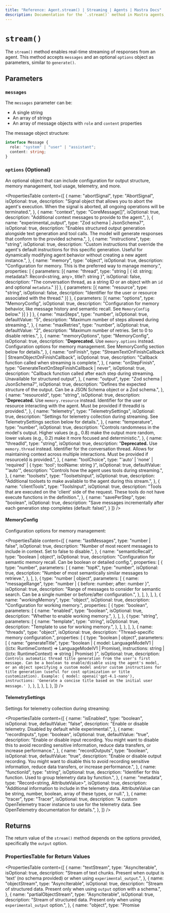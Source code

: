 ```yaml
---
title: "Reference: Agent.stream() | Streaming | Agents | Mastra Docs"
description: Documentation for the `.stream()` method in Mastra agents, which enables real-time streaming of responses.
---
```


# `stream()`

The `stream()` method enables real-time streaming of responses from an agent. This method accepts `messages` and an optional `options` object as parameters, similar to `generate()`.

## Parameters

### `messages`

The `messages` parameter can be:

- A single string
- An array of strings
- An array of message objects with `role` and `content` properties

The message object structure:

```typescript
interface Message {
  role: "system" | "user" | "assistant";
  content: string;
}
```

### `options` (Optional)

An optional object that can include configuration for output structure, memory management, tool usage, telemetry, and more.

<PropertiesTable
  content={[
    {
      name: "abortSignal",
      type: "AbortSignal",
      isOptional: true,
      description:
        "Signal object that allows you to abort the agent's execution. When the signal is aborted, all ongoing operations will be terminated.",
    },
    {
      name: "context",
      type: "CoreMessage[]",
      isOptional: true,
      description: "Additional context messages to provide to the agent.",
    },
    {
      name: "experimental_output",
      type: "Zod schema | JsonSchema7",
      isOptional: true,
      description:
        "Enables structured output generation alongside text generation and tool calls. The model will generate responses that conform to the provided schema.",
    },
    {
      name: "instructions",
      type: "string",
      isOptional: true,
      description:
        "Custom instructions that override the agent's default instructions for this specific generation. Useful for dynamically modifying agent behavior without creating a new agent instance.",
    },
    {
      name: "memory",
      type: "object",
      isOptional: true,
      description: "Configuration for memory. This is the preferred way to manage memory.",
      properties: [
        {
          parameters: [{
              name: "thread",
              type: "string | { id: string; metadata?: Record<string, any>, title?: string }",
              isOptional: false,
              description: "The conversation thread, as a string ID or an object with an `id` and optional `metadata`."
          }]
        },
        {
          parameters: [{
              name: "resource",
              type: "string",
              isOptional: false,
              description: "Identifier for the user or resource associated with the thread."
          }]
        },
        {
          parameters: [{
              name: "options",
              type: "MemoryConfig",
              isOptional: true,
              description: "Configuration for memory behavior, like message history and semantic recall. See `MemoryConfig` below."
          }]
        }
      ]
    },
    {
      name: "maxSteps",
      type: "number",
      isOptional: true,
      defaultValue: "5",
      description: "Maximum number of steps allowed during streaming.",
    },
    {
      name: "maxRetries",
      type: "number",
      isOptional: true,
      defaultValue: "2",
      description: "Maximum number of retries. Set to 0 to disable retries.",
    },
    {
      name: "memoryOptions",
      type: "MemoryConfig",
      isOptional: true,
      description:
        "**Deprecated.** Use `memory.options` instead. Configuration options for memory management. See MemoryConfig section below for details.",
    },
    {
      name: "onFinish",
      type: "StreamTextOnFinishCallback | StreamObjectOnFinishCallback",
      isOptional: true,
      description: "Callback function called when streaming is complete.",
    },
    {
      name: "onStepFinish",
      type: "GenerateTextOnStepFinishCallback<any> | never",
      isOptional: true,
      description:
        "Callback function called after each step during streaming. Unavailable for structured output",
    },
    {
      name: "output",
      type: "Zod schema | JsonSchema7",
      isOptional: true,
      description:
        "Defines the expected structure of the output. Can be a JSON Schema object or a Zod schema.",
    },
    {
      name: "resourceId",
      type: "string",
      isOptional: true,
      description:
        "**Deprecated.** Use `memory.resource` instead. Identifier for the user or resource interacting with the agent. Must be provided if threadId is provided.",
    },
    {
      name: "telemetry",
      type: "TelemetrySettings",
      isOptional: true,
      description:
        "Settings for telemetry collection during streaming. See TelemetrySettings section below for details.",
    },
    {
      name: "temperature",
      type: "number",
      isOptional: true,
      description:
        "Controls randomness in the model's output. Higher values (e.g., 0.8) make the output more random, lower values (e.g., 0.2) make it more focused and deterministic.",
    },
    {
      name: "threadId",
      type: "string",
      isOptional: true,
      description:
        "**Deprecated.** Use `memory.thread` instead. Identifier for the conversation thread. Allows for maintaining context across multiple interactions. Must be provided if resourceId is provided.",
    },
    {
      name: "toolChoice",
      type: "'auto' | 'none' | 'required' | { type: 'tool'; toolName: string }",
      isOptional: true,
      defaultValue: "'auto'",
      description: "Controls how the agent uses tools during streaming.",
    },
    {
      name: "toolsets",
      type: "ToolsetsInput",
      isOptional: true,
      description:
        "Additional toolsets to make available to the agent during this stream.",
    },
    {
      name: "clientTools",
      type: "ToolsInput",
      isOptional: true,
      description:
        "Tools that are executed on the 'client' side of the request. These tools do not have execute functions in the definition.",
    },
    {
      name: "savePerStep",
      type: "boolean",
      isOptional: true,
      description: "Save messages incrementally after each generation step completes (default: false)",
    }
  ]}
/>

#### MemoryConfig

Configuration options for memory management:

<PropertiesTable
  content={[
    {
      name: "lastMessages",
      type: "number | false",
      isOptional: true,
      description:
        "Number of most recent messages to include in context. Set to false to disable.",
    },
    {
      name: "semanticRecall",
      type: "boolean | object",
      isOptional: true,
      description:
        "Configuration for semantic memory recall. Can be boolean or detailed config.",
      properties: [
        {
          type: "number",
          parameters: [
            {
              name: "topK",
              type: "number",
              isOptional: true,
              description:
                "Number of most semantically similar messages to retrieve.",
            },
          ],
        },
        {
          type: "number | object",
          parameters: [
            {
              name: "messageRange",
              type: "number | { before: number; after: number }",
              isOptional: true,
              description:
                "Range of messages to consider for semantic search. Can be a single number or before/after configuration.",
            },
          ],
        },
      ],
    },
    {
      name: "workingMemory",
      type: "object",
      isOptional: true,
      description: "Configuration for working memory.",
      properties: [
        {
          type: "boolean",
          parameters: [
            {
              name: "enabled",
              type: "boolean",
              isOptional: true,
              description: "Whether to enable working memory.",
            },
          ],
        },
        {
          type: "string",
          parameters: [
            {
              name: "template",
              type: "string",
              isOptional: true,
              description: "Template to use for working memory.",
            },
          ],
        },
      ],
    },
    {
      name: "threads",
      type: "object",
      isOptional: true,
      description: "Thread-specific memory configuration.",
      properties: [
        {
          type: "boolean | object",
          parameters: [
            {
              name: "generateTitle",
              type: "boolean | { model: LanguageModelV1 | ((ctx: RuntimeContext) => LanguageModelV1 | Promise<LanguageModelV1>), instructions: string | ((ctx: RuntimeContext) => string | Promise<string>) }",
              isOptional: true,
              description:
                `Controls automatic thread title generation from the user's first message. Can be a boolean to enable/disable using the agent's model, or an object specifying a custom model and/or custom instructions for title generation (useful for cost optimization or title customization).
Example: { model: openai('gpt-4.1-nano'), instructions: 'Generate a concise title based on the initial user message.' }`,
            },
          ],
        },
      ],
    },
  ]}
/>

#### TelemetrySettings

Settings for telemetry collection during streaming:

<PropertiesTable
  content={[
    {
      name: "isEnabled",
      type: "boolean",
      isOptional: true,
      defaultValue: "false",
      description:
        "Enable or disable telemetry. Disabled by default while experimental.",
    },
    {
      name: "recordInputs",
      type: "boolean",
      isOptional: true,
      defaultValue: "true",
      description:
        "Enable or disable input recording. You might want to disable this to avoid recording sensitive information, reduce data transfers, or increase performance.",
    },
    {
      name: "recordOutputs",
      type: "boolean",
      isOptional: true,
      defaultValue: "true",
      description:
        "Enable or disable output recording. You might want to disable this to avoid recording sensitive information, reduce data transfers, or increase performance.",
    },
    {
      name: "functionId",
      type: "string",
      isOptional: true,
      description:
        "Identifier for this function. Used to group telemetry data by function.",
    },
    {
      name: "metadata",
      type: "Record<string, AttributeValue>",
      isOptional: true,
      description:
        "Additional information to include in the telemetry data. AttributeValue can be string, number, boolean, array of these types, or null.",
    },
    {
      name: "tracer",
      type: "Tracer",
      isOptional: true,
      description:
        "A custom OpenTelemetry tracer instance to use for the telemetry data. See OpenTelemetry documentation for details.",
    },
  ]}
/>

## Returns

The return value of the `stream()` method depends on the options provided, specifically the `output` option.

### PropertiesTable for Return Values

<PropertiesTable
  content={[
    {
      name: "textStream",
      type: "AsyncIterable<string>",
      isOptional: true,
      description:
        "Stream of text chunks. Present when output is 'text' (no schema provided) or when using `experimental_output`.",
    },
    {
      name: "objectStream",
      type: "AsyncIterable<object>",
      isOptional: true,
      description:
        "Stream of structured data. Present only when using `output` option with a schema.",
    },
    {
      name: "partialObjectStream",
      type: "AsyncIterable<object>",
      isOptional: true,
      description:
        "Stream of structured data. Present only when using `experimental_output` option.",
    },
    {
      name: "object",
      type: "Promise<object>",
      isOptional: true,
      description:
        "Promise that resolves to the final structured output. Present when using either `output` or `experimental_output` options.",
    },
  ]}
/>

## Examples

### Basic Text Streaming

```typescript
const stream = await myAgent.stream([
  { role: "user", content: "Tell me a story." },
]);

for await (const chunk of stream.textStream) {
  process.stdout.write(chunk);
}
```

### Structured Output Streaming with Thread Context

```typescript
const schema = {
  type: "object",
  properties: {
    summary: { type: "string" },
    nextSteps: { type: "array", items: { type: "string" } },
  },
  required: ["summary", "nextSteps"],
};

const response = await myAgent.stream("What should we do next?", {
  output: schema,
  threadId: "project-123",
  onFinish: (text) => console.log("Finished:", text),
});

for await (const chunk of response.textStream) {
  console.log(chunk);
}

const result = await response.object;
console.log("Final structured result:", result);
```

The key difference between Agent's `stream()` and LLM's `stream()` is that Agents maintain conversation context through `threadId`, can access tools, and integrate with the agent's memory system.
